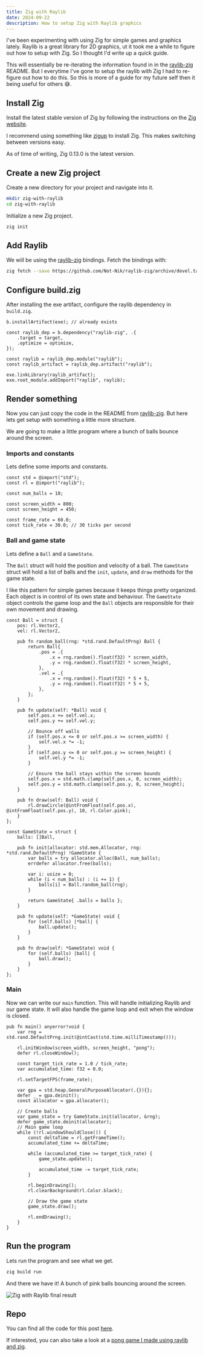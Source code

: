 ```yaml
---
title: Zig with Raylib
date: 2024-09-22
description: How to setup Zig with Raylib graphics
---
```


I've been experimenting with using Zig for simple games and graphics lately.
Raylib is a great library for 2D graphics, ut it took me a while to figure out
how to setup with Zig. So I thought I'd write up a quick guide.

This will essentially be re-iterating the information found in in the
[raylib-zig](https://github.com/Not-Nik/raylib-zig) README. But I everytime I've
gone to setup the raylib with Zig I had to re-figure out how to do this. So this
is more of a guide for my future self then it being useful for others 😅.

## Install Zig

Install the latest stable version of Zig by following the instructions on the
[Zig website](https://ziglang.org/download/).

I recommend using something like [zigup](https://github.com/marler8997/zigup) to
install Zig. This makes switching between versions easy.

As of time of writing, Zig 0.13.0 is the latest version.

## Create a new Zig project

Create a new directory for your project and navigate into it.

```sh
mkdir zig-with-raylib
cd zig-with-raylib
```

Initialize a new Zig project.

```sh
zig init
```

## Add Raylib

We will be using the [raylib-zig](https://github.com/Not-Nik/raylib-zig)
bindings. Fetch the bindings with:

```sh
zig fetch --save https://github.com/Not-Nik/raylib-zig/archive/devel.tar.gz
```

## Configure build.zig

After installing the exe artifact, configure the raylib dependency in `build.zig`.

```zig
b.installArtifact(exe); // already exists

const raylib_dep = b.dependency("raylib-zig", .{
    .target = target,
    .optimize = optimize,
});

const raylib = raylib_dep.module("raylib");
const raylib_artifact = raylib_dep.artifact("raylib");

exe.linkLibrary(raylib_artifact);
exe.root_module.addImport("raylib", raylib);
```

## Render something

Now you can just copy the code in the README from
[raylib-zig](https://github.com/Not-Nik/raylib-zig). But here lets get setup
with something a little more structure.

We are going to make a little program where a bunch of balls bounce around the screen.

### Imports and constants

Lets define some imports and constants.

```zig
const std = @import("std");
const rl = @import("raylib");

const num_balls = 10;

const screen_width = 800;
const screen_height = 450;

const frame_rate = 60.0;
const tick_rate = 30.0; // 30 ticks per second
```

### Ball and game state

Lets define a `Ball` and a `GameState`.

The `Ball` struct will hold the position and velocity of a ball. The `GameState`
struct will hold a list of balls and the `init`, `update`, and `draw` methods
for the game state.

I like this pattern for simple games because it keeps things pretty organized.
Each object is in control of its own state and behaviour. The `GameState` object
controls the game loop and the `Ball` objects are responsible for their own
movement and drawing.

```zig
const Ball = struct {
    pos: rl.Vector2,
    vel: rl.Vector2,

    pub fn random_ball(rng: *std.rand.DefaultPrng) Ball {
        return Ball{
            .pos = .{
                .x = rng.random().float(f32) * screen_width,
                .y = rng.random().float(f32) * screen_height,
            },
            .vel = .{
                .x = rng.random().float(f32) * 5 + 5,
                .y = rng.random().float(f32) * 5 + 5,
            },
        };
    }

    pub fn update(self: *Ball) void {
        self.pos.x += self.vel.x;
        self.pos.y += self.vel.y;

        // Bounce off walls
        if (self.pos.x <= 0 or self.pos.x >= screen_width) {
            self.vel.x *= -1;
        }
        if (self.pos.y <= 0 or self.pos.y >= screen_height) {
            self.vel.y *= -1;
        }

        // Ensure the ball stays within the screen bounds
        self.pos.x = std.math.clamp(self.pos.x, 0, screen_width);
        self.pos.y = std.math.clamp(self.pos.y, 0, screen_height);
    }

    pub fn draw(self: Ball) void {
        rl.drawCircle(@intFromFloat(self.pos.x), @intFromFloat(self.pos.y), 10, rl.Color.pink);
    }
};

const GameState = struct {
    balls: []Ball,

    pub fn init(allocator: std.mem.Allocator, rng: *std.rand.DefaultPrng) !GameState {
        var balls = try allocator.alloc(Ball, num_balls);
        errdefer allocator.free(balls);

        var i: usize = 0;
        while (i < num_balls) : (i += 1) {
            balls[i] = Ball.random_ball(rng);
        }

        return GameState{ .balls = balls };
    }

    pub fn update(self: *GameState) void {
        for (self.balls) |*ball| {
            ball.update();
        }
    }

    pub fn draw(self: *GameState) void {
        for (self.balls) |ball| {
            ball.draw();
        }
    }
};
```

### Main

Now we can write our `main` function. This will handle initializing Raylib and
our game state. It will also handle the game loop and exit when the window is
closed.

```zig
pub fn main() anyerror!void {
    var rng = std.rand.DefaultPrng.init(@intCast(std.time.milliTimestamp()));

    rl.initWindow(screen_width, screen_height, "pong");
    defer rl.closeWindow();

    const target_tick_rate = 1.0 / tick_rate;
    var accumulated_time: f32 = 0.0;

    rl.setTargetFPS(frame_rate);

    var gpa = std.heap.GeneralPurposeAllocator(.{}){};
    defer _ = gpa.deinit();
    const allocator = gpa.allocator();

    // Create balls
    var game_state = try GameState.init(allocator, &rng);
    defer game_state.deinit(allocator);
    // Main game loop
    while (!rl.windowShouldClose()) {
        const deltaTime = rl.getFrameTime();
        accumulated_time += deltaTime;

        while (accumulated_time >= target_tick_rate) {
            game_state.update();

            accumulated_time -= target_tick_rate;
        }

        rl.beginDrawing();
        rl.clearBackground(rl.Color.black);

        // Draw the game state
        game_state.draw();

        rl.endDrawing();
    }
}
```

## Run the program

Lets run the program and see what we get.

```sh
zig build run
```

And there we have it! A bunch of pink balls bouncing around the screen.

![Zig with Raylib final result](./images/zig-with-raylib-balls.png)

## Repo

You can find all the code for this post [here](https://github.com/coffee-cup/zig-with-raylib).

If interested, you can also take a look at a [pong game I made using raylib and zig](https://github.com/coffee-cup/zig-pong).
